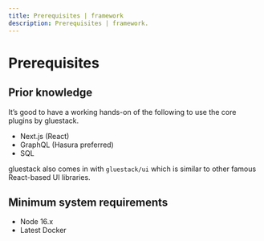 ```yaml
---
title: Prerequisites | framework
description: Prerequisites | framework.
---
```



<Meta title="Overview/Prerequisites" />

# Prerequisites

## Prior knowledge

It’s good to have a working hands-on of the following to use the core plugins by gluestack.

- Next.js (React)
- GraphQL (Hasura preferred)
- SQL

gluestack also comes in with `gluestack/ui` which is similar to other famous React-based UI libraries.

## Minimum system requirements

- Node 16.x
- Latest Docker
